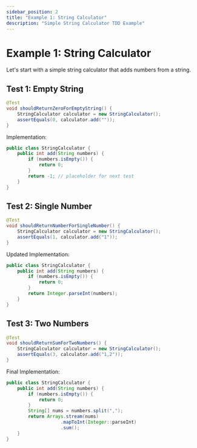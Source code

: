 ```yaml
---
sidebar_position: 2
title: "Example 1: String Calculator"
description: "Simple String Calculator TDD Example"
---
```


# Example 1: String Calculator

Let's start with a simple string calculator that adds numbers from a string.

## Test 1: Empty String
```java
@Test
void shouldReturnZeroForEmptyString() {
    StringCalculator calculator = new StringCalculator();
    assertEquals(0, calculator.add(""));
}
```

Implementation:
```java
public class StringCalculator {
    public int add(String numbers) {
        if (numbers.isEmpty()) {
            return 0;
        }
        return -1; // placeholder for next test
    }
}
```

## Test 2: Single Number
```java
@Test
void shouldReturnNumberForSingleNumber() {
    StringCalculator calculator = new StringCalculator();
    assertEquals(1, calculator.add("1"));
}
```

Updated Implementation:
```java
public class StringCalculator {
    public int add(String numbers) {
        if (numbers.isEmpty()) {
            return 0;
        }
        return Integer.parseInt(numbers);
    }
}
```

## Test 3: Two Numbers
```java
@Test
void shouldReturnSumForTwoNumbers() {
    StringCalculator calculator = new StringCalculator();
    assertEquals(3, calculator.add("1,2"));
}
```

Final Implementation:
```java
public class StringCalculator {
    public int add(String numbers) {
        if (numbers.isEmpty()) {
            return 0;
        }
        String[] nums = numbers.split(",");
        return Arrays.stream(nums)
                    .mapToInt(Integer::parseInt)
                    .sum();
    }
}
```
